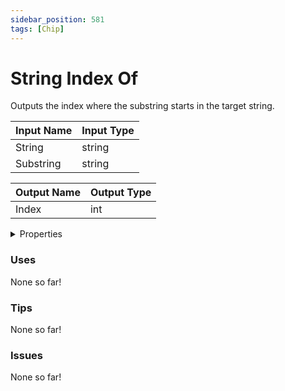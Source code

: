 ```yaml
---
sidebar_position: 581
tags: [Chip]
---
```


# String Index Of

Outputs the index where the substring starts in the target string.




<EsbSvg />

| Input Name | Input Type |
|-----------|-----------|
| String | string |
| Substring | string |

| Output Name | Output Type |
|-----------|-----------|
| Index | int |


<details>
  <summary>Properties</summary>
  <div>
    <div>
    <table>
      <thead>
        <tr>
          <th>Is beta required?</th>
          <th>❌</th>
        </tr>
        <tr>
          <th>Is this chip a trolling risk?</th>
          <th>❌</th>
        </tr>
        <tr>
          <th>Chip UUID</th>
          <th>1af21999-38f8-4231-9de9-26b43f47fe0d</th>
        </tr>
      </thead>
    </table>
    </div>
  </div>
</details>

### Uses

None so far!

### Tips

None so far!

### Issues

None so far!